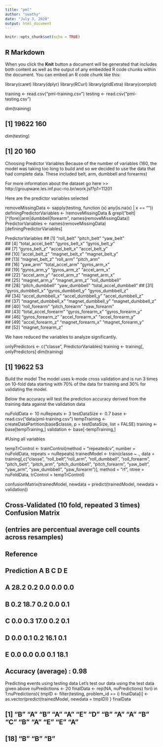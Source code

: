 ---
title: "pml"
author: "swathy"
date: "July 3, 2020"
output: html_document
---

```{r setup, include=FALSE}
knitr::opts_chunk$set(echo = TRUE)
```

## R Markdown



When you click the **Knit** button a document will be generated that includes both content as well as the output of any embedded R code chunks within the document. You can embed an R code chunk like this:






library(caret)
library(dplyr)
library(RCurl)
library(gridExtra)
library(corrplot)





training <- read.csv("pml-training.csv")
testing <- read.csv("pml-testing.csv")

dim(training)


## [1] 19622   160

dim(testing)


## [1]  20 160
Choosing Predictor Variables
Because of the number of variables (160, the model was taking too long to build and so we decided to use the data that had complete data. These included belt, arm, dumbbell and forearms)

For more information about the dataset go here >> http://groupware.les.inf.puc-rio.br/work.jsf?p1=11201

Here are the predictor variables selected


removeMissingData <- sapply(testing, function (x) any(is.na(x) | x == ""))
definingPredictorVariables <- !removeMissingData & grepl("belt|[^(fore)]arm|dumbbell|forearm", names(removeMissingData))
PredictorVariables <- names(removeMissingData)[definingPredictorVariables]




PredictorVariables
##  [1] "roll_belt"            "pitch_belt"           "yaw_belt"            
##  [4] "total_accel_belt"     "gyros_belt_x"         "gyros_belt_y"        
##  [7] "gyros_belt_z"         "accel_belt_x"         "accel_belt_y"        
## [10] "accel_belt_z"         "magnet_belt_x"        "magnet_belt_y"       
## [13] "magnet_belt_z"        "roll_arm"             "pitch_arm"           
## [16] "yaw_arm"              "total_accel_arm"      "gyros_arm_x"         
## [19] "gyros_arm_y"          "gyros_arm_z"          "accel_arm_x"         
## [22] "accel_arm_y"          "accel_arm_z"          "magnet_arm_x"        
## [25] "magnet_arm_y"         "magnet_arm_z"         "roll_dumbbell"       
## [28] "pitch_dumbbell"       "yaw_dumbbell"         "total_accel_dumbbell"
## [31] "gyros_dumbbell_x"     "gyros_dumbbell_y"     "gyros_dumbbell_z"    
## [34] "accel_dumbbell_x"     "accel_dumbbell_y"     "accel_dumbbell_z"    
## [37] "magnet_dumbbell_x"    "magnet_dumbbell_y"    "magnet_dumbbell_z"   
## [40] "roll_forearm"         "pitch_forearm"        "yaw_forearm"         
## [43] "total_accel_forearm"  "gyros_forearm_x"      "gyros_forearm_y"     
## [46] "gyros_forearm_z"      "accel_forearm_x"      "accel_forearm_y"     
## [49] "accel_forearm_z"      "magnet_forearm_x"     "magnet_forearm_y"    
## [52] "magnet_forearm_z"


We have reduced the variables to analyze significantly.



onlyPredictors <- c("classe", PredictorVariables)
training <- training[, onlyPredictors]
dim(training)



## [1] 19622    53



Build the model
The model uses k-mode cross validation and is run 3 times on 10-fold data starting with 70% of the data for training and 30% for validating the model.



Below the accuracy will test the prediction accuracy derived from the training data against the validation data



nuFoldData <- 10
nuRepeats <- 3
testDataSize <- 0.7
base <- read.csv("data/pml-training.csv")
tempTraining <- createDataPartition(base$classe, p = testDataSize, list = FALSE)
training <- base[tempTraining,]
validation <- base[-tempTraining,]




#Using all variables



tempTrControl <- trainControl(method = "repeatedcv", number = nuFoldData, repeats = nuRepeats)
trainedModel <- train(classe ~ ., data = training[,c("classe", "roll_belt","roll_arm", "roll_dumbbell", "roll_forearm", "pitch_belt", "pitch_arm", "pitch_dumbbell", "pitch_forearm", "yaw_belt", "yaw_arm", "yaw_dumbbell", "yaw_forearm")],
                      method = "rf", ntree = nuFoldData, trControl = tempTrControl)

confusionMatrix(trainedModel, newdata = predict(trainedModel, newdata = validation))




## Cross-Validated (10 fold, repeated 3 times) Confusion Matrix 
## (entries are percentual average cell counts across resamples)
##           Reference
## Prediction    A    B    C    D    E
##          A 28.2  0.2  0.0  0.0  0.0
##          B  0.2 18.7  0.2  0.0  0.1
##          C  0.0  0.3 17.0  0.2  0.1
##          D  0.0  0.1  0.2 16.1  0.1
##          E  0.0  0.0  0.0  0.1 18.1
##                           
##  Accuracy (average) : 0.98




Predicting events using testing data
Let’s test our data using the test data given above
nuPredictions <- 20
finalData <- rep(NA, nuPredictions)
for(i in 1:nuPredictions){
  tmpID <- filter(testing, problem_id == i)
  finalData[i] <- as.vector(predict(trainedModel, newdata = tmpID))
}
finalData



##  [1] "B" "A" "B" "A" "A" "E" "D" "B" "A" "A" "B" "C" "B" "A" "E" "E" "A"
## [18] "B" "B" "B"